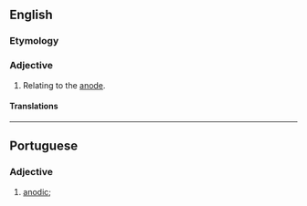 ==English==

===Etymology===
{{suffix|en|anode|al}}

===Adjective===
{{en-adj}}

# Relating to the [[anode]].

====Translations====
{{trans-see|anodic}}

----

==Portuguese==

===Adjective===
{{pt-adj}}

# {{lb|pt|physics}} [[anodic]]; {{l|en|anodal}} {{gloss|relating to an anode}}
#: {{syn|pt|anódico}}
